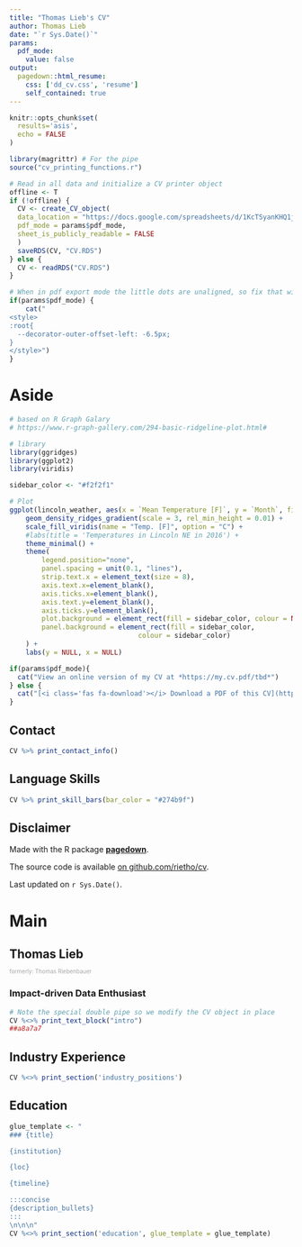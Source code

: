 ```yaml
---
title: "Thomas Lieb's CV"
author: Thomas Lieb
date: "`r Sys.Date()`"
params:
  pdf_mode:
    value: false
output:
  pagedown::html_resume:
    css: ['dd_cv.css', 'resume']
    self_contained: true
---
```


<!--
TODO
* change language skills to skills only
* add languages extra
* find a picture: QR to Linkedin
* get sutitle to Gsheet
* get formerly to Gsheet + CSS to .CSS file
* identify and define process for tailor CV for specific applications
* version code?
  * that way tailored CVs could relate to a specific CV

# Tailoring CV

Ideas
* copy & adjust spreadsheet and run script by adjusting spreadsheet link
* if code needs to be adjusted, could be done via a branch or copy of code saved along with CV
-->

```r
knitr::opts_chunk$set(
  results='asis', 
  echo = FALSE
)

library(magrittr) # For the pipe
source("cv_printing_functions.r")

# Read in all data and initialize a CV printer object
offline <- T
if (!offline) {
  CV <- create_CV_object(
  data_location = "https://docs.google.com/spreadsheets/d/1KcTSyanKHQ1jGnwVd6AxMcb3zXLvt-2RKzsPOfmI5Cw/edit#gid=917338460",  
  pdf_mode = params$pdf_mode,
  sheet_is_publicly_readable = FALSE
  )
  saveRDS(CV, "CV.RDS")
} else {
  CV <- readRDS("CV.RDS")
}
```


```r
# When in pdf export mode the little dots are unaligned, so fix that with some conditional CSS.
if(params$pdf_mode) {
    cat("
<style>
:root{
  --decorator-outer-offset-left: -6.5px;
}
</style>")
}
```


Aside
================================================================================

<!-- Swap image with your preferred logo -->
<!--![logo](https://cran.r-project.org/Rlogo.svg){width=100%}-->
```r
# based on R Graph Galary
# https://www.r-graph-gallery.com/294-basic-ridgeline-plot.html#

# library
library(ggridges)
library(ggplot2)
library(viridis)

sidebar_color <- "#f2f2f1"

# Plot
ggplot(lincoln_weather, aes(x = `Mean Temperature [F]`, y = `Month`, fill = ..x..)) +
    geom_density_ridges_gradient(scale = 3, rel_min_height = 0.01) +
    scale_fill_viridis(name = "Temp. [F]", option = "C") +
    #labs(title = 'Temperatures in Lincoln NE in 2016') +
    theme_minimal() +
    theme(
        legend.position="none",
        panel.spacing = unit(0.1, "lines"),
        strip.text.x = element_text(size = 8),
        axis.text.x=element_blank(),
        axis.ticks.x=element_blank(),
        axis.text.y=element_blank(),
        axis.ticks.y=element_blank(),
        plot.background = element_rect(fill = sidebar_color, colour = NA),
        panel.background = element_rect(fill = sidebar_color,
                                colour = sidebar_color)
    ) + 
    labs(y = NULL, x = NULL)
```



```r
if(params$pdf_mode){
  cat("View an online version of my CV at *https://my.cv.pdf/tbd*")
} else {
  cat("[<i class='fas fa-download'></i> Download a PDF of this CV](https://my.cv.pdf/tbd)")
}
```

Contact {#contact}
--------------------------------------------------------------------------------

<p style="line-height:1.6;margin-top:5px">
```r
CV %>% print_contact_info()
```
<p>


Language Skills {#skills}
--------------------------------------------------------------------------------

```r
CV %>% print_skill_bars(bar_color = "#274b9f")
```



Disclaimer {#disclaimer}
--------------------------------------------------------------------------------

Made with the R package [**pagedown**](https://github.com/rstudio/pagedown). 

The source code is available [on github.com/rietho/cv](https://github.com/rietho/cv).

Last updated on `r Sys.Date()`.



Main
================================================================================

Thomas Lieb {#title}
--------------------------------------------------------------------------------
<p style="font-size:10px; color:#a8a7a7; margin-top: -5px;">formerly: Thomas Riebenbauer</p>

### Impact-driven Data Enthusiast


```r
# Note the special double pipe so we modify the CV object in place
CV %<>% print_text_block("intro") 
##a8a7a7
```


Industry Experience {data-icon=suitcase}
--------------------------------------------------------------------------------

<!--!
::: aside
```r
CV %<>% print_text_block('industy_experience_aside')
```
:::
-->

```r
CV %<>% print_section('industry_positions')
```



Education {data-icon=graduation-cap data-concise=true}
--------------------------------------------------------------------------------

<!--!
::: aside
```r
CV %<>% print_text_block('education_aside')
```
:::
-->

```r
glue_template <- "
### {title}

{institution}

{loc}

{timeline}

:::concise
{description_bullets}
:::
\n\n\n"
CV %<>% print_section('education', glue_template = glue_template)
```



<!-- These breaks just force a new page so section doesnt get cut off 
<br>
<br>
<br>
-->
